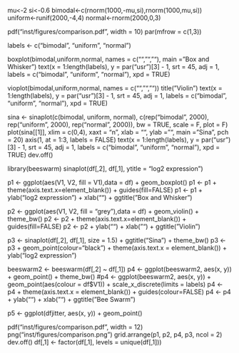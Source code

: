 mu<-2
si<-0.6
bimodal<-c(rnorm(1000,-mu,si),rnorm(1000,mu,si)) 
uniform<-runif(2000,-4,4)
normal<-rnorm(2000,0,3)

pdf("inst/figures/comparison.pdf", width = 10)
par(mfrow = c(1,3))

labels <- c("bimodal", "uniform", "normal")

boxplot(bimodal,uniform,normal, names = c("", "", ""), main = "Box and Whisker")
text(x = 1:length(labels), y = par("usr")[3] - 1, srt = 45, adj = 1,
     labels = c("bimodal", "uniform", "normal"), xpd = TRUE)

vioplot(bimodal,uniform,normal, names = c("", "", ""))
title("Violin")
text(x = 1:length(labels), y = par("usr")[3] - 1, srt = 45, adj = 1,
     labels = c("bimodal", "uniform", "normal"), xpd = TRUE)

sina <- sinaplot(c(bimodal, uniform, normal), c(rep("bimodal", 2000), rep("uniform", 2000),
                                        rep("normal", 2000)), bw = TRUE, scale = F, plot = F)
plot(sina[[1]], xlim = c(0,4), xaxt = "n", xlab = "", ylab = "", main = "Sina", pch = 20)
axis(1, at = 1:3, labels = FALSE)
text(x = 1:length(labels), y = par("usr")[3] - 1, srt = 45, adj = 1,
     labels = c("bimodal", "uniform", "normal"), xpd = TRUE)
dev.off()

library(beeswarm)
sinaplot(df[,2], df[,1], ytitle = "log2 expression")


p1 <- ggplot(aes(V1, V2, fill = V1),data = df) + geom_boxplot() 
p1 <- p1 + theme(axis.text.x=element_blank()) + guides(fill=FALSE)
p1 <- p1 + ylab("log2 expression") + xlab("") + ggtitle("Box and Whisker")

p2 <- ggplot(aes(V1, V2, fill = "grey"),data = df) + geom_violin() + theme_bw()
p2 <- p2 + theme(axis.text.x=element_blank()) + guides(fill=FALSE) 
p2 <- p2 + ylab("") + xlab("") + ggtitle("Violin")

p3 <- sinaplot(df[,2], df[,1], size = 1.5) + ggtitle("Sina") + theme_bw()
p3 <- p3 + geom_point(colour="black") + theme(axis.text.x = element_blank()) + ylab("log2 expression")

beeswarm2 <- beeswarm(df[,2] ~ df[,1])
p4 <- ggplot(beeswarm2, aes(x, y)) + geom_point() + theme_bw()
#p4 <- ggplot(beeswarm2, aes(x, y)) + geom_point(aes(colour = df$V1)) + scale_x_discrete(limits = labels)
p4 <- p4 + theme(axis.text.x = element_blank()) + guides(colour=FALSE) 
p4 <- p4 + ylab("") + xlab("") + ggtitle("Bee Swarm")

p5 <- ggplot(dfjitter, aes(x, y)) + geom_point()


pdf("inst/figures/comparison.pdf", width = 12)
png("inst/figures/comparison.png")
grid.arrange(p1, p2, p4, p3, ncol = 2)
dev.off()
df[,1] <- factor(df[,1], levels = unique(df[,1]))
